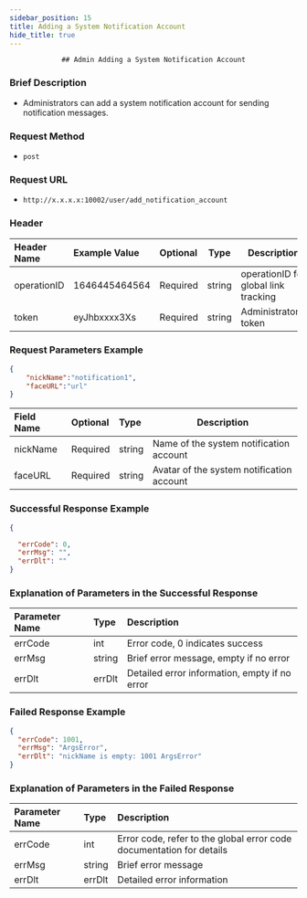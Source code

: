 ```yaml
---
sidebar_position: 15
title: Adding a System Notification Account
hide_title: true
---
```


<center>

    ## Admin Adding a System Notification Account

</center>

### Brief Description
- Administrators can add a system notification account for sending notification messages.
### Request Method
- `post`
### Request URL
- `http://x.x.x.x:10002/user/add_notification_account`


### Header
|Header Name|Example Value|Optional|Type|Description|
|:----    |:-------    |:--- |---|------      |
|operationID|1646445464564|Required|string|operationID for global link tracking|
|token|eyJhbxxxx3Xs|Required|string|Administrator's token|


### Request Parameters Example


```json
{
    "nickName":"notification1",
    "faceURL":"url"
}
```
|Field Name|Optional|Type|Description|
|:----    |:-------    |:--- |---|
|nickName|Required|string|Name of the system notification account|
|faceURL|Required|string|Avatar of the system notification account|
### Successful Response Example


```json
{

  "errCode": 0,
  "errMsg": "",
  "errDlt": ""
}
```
### Explanation of Parameters in the Successful Response


|Parameter Name|Type|Description|
|:----    |:-------    |:--- |
|errCode|int|Error code, 0 indicates success|
|errMsg|string|Brief error message, empty if no error|
|errDlt|errDlt|Detailed error information, empty if no error|
### Failed Response Example


```json
{
  "errCode": 1001,
  "errMsg": "ArgsError",
  "errDlt": "nickName is empty: 1001 ArgsError"
}
```
### Explanation of Parameters in the Failed Response


|Parameter Name|Type|Description|
|:----    |:-------    |:--- |
|errCode|int|Error code, refer to the global error code documentation for details|
|errMsg|string|Brief error message|
|errDlt|errDlt|Detailed error information|